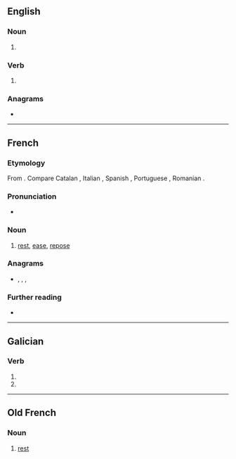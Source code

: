 ==English==

===Noun===
{{head|en|noun plural form}}

# {{plural of|repo|lang=en}}

===Verb===
{{head|en|verb form}}

# {{en-third-person singular of|repo}}

===Anagrams===
* {{anagrams|en|OPers.|Peros|Perso-|S'pore|Soper|Spero|opers|pores|poser|preso|prose|reops|ropes|spore}}

----

==French==

===Etymology===
From {{m|fr|reposer}}. Compare Catalan {{m|ca|repòs}}, Italian {{m|it|riposo}}, Spanish {{m|es|reposo}}, Portuguese {{m|pt|repouso}}, Romanian {{m|ro|repaus}}.

===Pronunciation===
* {{audio|Fr-repos.ogg|audio|lang=fr}}

===Noun===
{{fr-noun|m|-}}

# [[rest]], [[ease]], [[repose]]

===Anagrams===
* {{l|fr|perso}}, {{l|fr|pores}}, {{l|fr|poser}}, {{l|fr|prose}}

===Further reading===
* {{R:TLFi}}

----

==Galician==

===Verb===
{{gl-verb-form}}

# {{inflection of|repoñer||2|s|pres|indc|lang=gl}}
# {{inflection of|repor||2|s|pres|indc|lang=gl}}

----

==Old French==

===Noun===
{{fro-noun|m}}

# [[rest]]